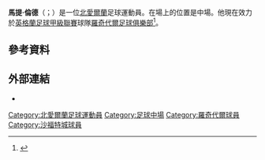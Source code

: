'''馬提·倫德'''（{{lang-en|Matty Lund}}；{{bd|1990年|11月21日}}）是一位[[北愛爾蘭|北愛爾蘭]]足球運動員。在場上的位置是中場。他現在效力於[[英格蘭足球甲級聯賽|英格蘭足球甲級聯賽]]球隊[[羅奇代爾足球俱樂部|羅奇代爾足球俱樂部]]<ref>{{cite web|title=Lund Joins Team Rochdale|url=http://www.rochdaleafc.co.uk/news/article/lund-signs-875981.aspx|work=Rochdale A.F.C|accessdate=21 June 2013}}</ref>。
==參考資料==
{{Reflist}}

==外部連結==
{{Commons category|Matthew Lund}}
*{{soccerbase|52136}}

{{DEFAULTSORT:Lund, Matthew}}
[[Category:北愛爾蘭足球運動員|Category:北愛爾蘭足球運動員]]
[[Category:足球中場|Category:足球中場]]
[[Category:羅奇代爾球員|Category:羅奇代爾球員]]
[[Category:沙福特城球員|Category:沙福特城球員]]
{{Sport-bio-stub}}
